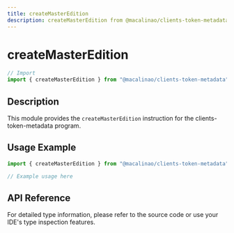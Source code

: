 ```yaml
---
title: createMasterEdition
description: createMasterEdition from @macalinao/clients-token-metadata
---
```


# createMasterEdition

```typescript
// Import
import { createMasterEdition } from "@macalinao/clients-token-metadata";
```

## Description

This module provides the `createMasterEdition` instruction for the clients-token-metadata program.

## Usage Example

```typescript
import { createMasterEdition } from "@macalinao/clients-token-metadata";

// Example usage here
```

## API Reference

For detailed type information, please refer to the source code or use your IDE's type inspection features.
